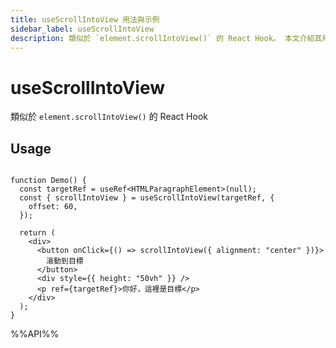 ```yaml
---
title: useScrollIntoView 用法與示例
sidebar_label: useScrollIntoView
description: 類似於 `element.scrollIntoView()` 的 React Hook。 本文介紹其用法、最佳實踐與代碼示例。
---
```

# useScrollIntoView

類似於 `element.scrollIntoView()` 的 React Hook

## Usage

```tsx live

function Demo() {
  const targetRef = useRef<HTMLParagraphElement>(null);
  const { scrollIntoView } = useScrollIntoView(targetRef, {
    offset: 60,
  });

  return (
    <div>
      <button onClick={() => scrollIntoView({ alignment: "center" })}>
        滾動到目標
      </button>
      <div style={{ height: "50vh" }} />
      <p ref={targetRef}>你好，這裡是目標</p>
    </div>
  );
}

```

%%API%%